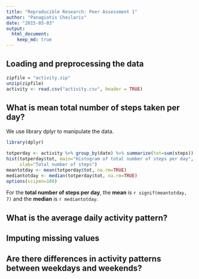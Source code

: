 ```yaml
---
title: "Reproducible Research: Peer Assessment 1"
author: "Panagiotis Cheilaris"
date: "2015-03-03"
output: 
  html_document:
    keep_md: true
---
```



## Loading and preprocessing the data

```r
zipfile = "activity.zip"
unzip(zipfile)
activity <- read.csv("activity.csv", header = TRUE)
```


## What is mean total number of steps taken per day?

We use library dplyr to manipulate the data.
```r
library(dplyr)
```

```r
totperday <- activity %>% group_by(date) %>% summarize(tot=sum(steps))
hist(totperday$tot, main="Histogram of total number of steps per day",
     xlab="Total number of steps")
meantotday <- mean(totperday$tot, na.rm=TRUE)
mediantotday <- median(totperday$tot, na.rm=TRUE)
options(scipen=100)
```

For the **total number of steps per day**,
the **mean** is `r signif(meantotday, 7)` and the **median** is `r mediantotday`.

## What is the average daily activity pattern?



## Imputing missing values



## Are there differences in activity patterns between weekdays and weekends?
